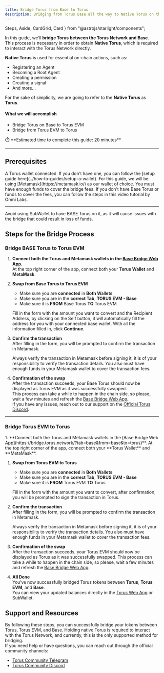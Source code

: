 ```yaml
---
title: Bridge Torus from Base to Torus
description: Bridging from Torus Base all the way to Native Torus on the Torus Network.
---
```


  Steps,
  Aside,
  CardGrid,
  Card
} from "@astrojs/starlight/components";

In this guide, we’ll **bridge Torus between the Torus Network and Base**.  
This process is necessary in order to obtain **Native Torus**, which is required to interact with the Torus Network directly.

**Native Torus** is used for essential on-chain actions, such as:

- Registering an Agent
- Becoming a Root Agent  
- Creating a permission  
- Creating a signal  
- And more...

For the sake of simplicity, we are going to refer to the **Native Torus** as **Torus**.

#### What we will accomplish

- Bridge Torus on Base to Torus EVM
- Bridge from Torus EVM to Torus

<Aside>
⏱️ **Estimated time to complete this guide: 20 minutes**
</Aside>

---

## Prerequisites

<CardGrid>
  <Card title="Torus Wallet" icon="seti:license">
    A Torus wallet connected.  
    If you don't have one, you can follow the [setup guide here](../how-to-guides/setup-a-wallet).
  </Card>

  <Card title="Base Torus Wallet" icon="seti:config">
    For this guide, we will be using [Metamask](https://metamask.io/) as our wallet of choice.  
    You must have enough funds to cover the bridge fees.  
    If you don't have Base Torus or funds to cover the fees, you can follow the steps in this video tutorial by Omni Labs.
  </Card>
</CardGrid>

---

<Aside type="danger">
  Avoid using SubWallet to have BASE Torus on it, as it will cause issues with the bridge that could result in loss of funds.
</Aside> 

## Steps for the Bridge Process

### Bridge BASE Torus to Torus EVM

<Steps>

1. **Connect both the Torus and Metamask wallets in the [Base Bridge Web App](https://bridge.torus.network/?tab=base&from=base&to=torus)**.   
   At the top right corner of the app, connect both your **Torus Wallet** and **MetaMask**.
   <ClickableImage src={metamaskSubwalletConnect} alt="SubWallet and Metamask connect screen" />

2. **Swap from Base Torus to Torus EVM**  
    - Make sure you are **connected** in **Both Wallets**
    - Make sure you are in the **correct Tab**, **TORUS EVM - Base**
    - Make sure it is **FROM** Base Torus **TO** Torus EVM
   
   Fill in the form with the amount you want to convert and the Recipient Address, by clicking on the Self button, it will automatically fill the address for you with your connected base wallet.
   With all the information filled in, click **Continue**.

   <ClickableImage src={fillInFormToConvert} alt="Convert Base TORUS with Torus EVM" />

3. **Confirm the transaction**   
   After filling in the form, you will be prompted to confirm the transaction in Metamask.
   <Aside type="caution">
      Always verify the transaction in Metamask before signing it, it is of your responsibility to verify the transaction details.  
      You also must have enough funds in your Metamask wallet to cover the transaction fees.
   </Aside>
   <ClickableImage src={confirmTransactionInMetamask} alt="Confirm the transaction in Metamask" />

4. **Confirmation of the swap**  
   After the transaction succeeds, your Base Torus should now be displayed as Torus EVM as it was successfully swapped.  
   This process can take a while to happen in the chain side,
   so please, wait a few minutes and refresh the [Base Bridge Web App](https://bridge.torus.network/?tab=base&from=base&to=torus).   
   If you have any issues, reach out to our support on the [Official Torus Discord](https://discord.gg/torus).  
   <ClickableImage src={baseTorusSwappedSuccessfully} alt="Confirmation of the swap" />


</Steps>

---

### Bridge Torus EVM to Torus

<Steps>
1. **Connect both the Torus and Metamask wallets in the [Base Bridge Web App](https://bridge.torus.network/?tab=base&from=base&to=torus)**.   
   At the top right corner of the app, connect both your **Torus Wallet** and **MetaMask**.
   <ClickableImage src={metamaskConnectEvm} alt="SubWallet and Metamask connect screen" />


1. **Swap from Torus EVM to Torus**
   - Make sure you are **connected** in **Both Wallets**
   - Make sure you are in the **correct Tab**, **TORUS EVM - Base**
   - Make sure it is **FROM** Torus EVM **TO** Torus

   Fill in the form with the amount you want to convert, after confirmation, you will be prompted to sign the transaction in Torus.
   <ClickableImage src={fillInFormToConvertTorusEvmNativeTorus} alt="Convert Torus EVM to Native Torus" />

2. **Confirm the transaction**  
   After filling in the form, you will be prompted to confirm the transaction in Metamask.
   <Aside type="caution">
      Always verify the transaction in Metamask before signing it, it is of your responsibility to verify the transaction details.  
      You also must have enough funds in your Metamask wallet to cover the transaction fees.
   </Aside>
   
   <ClickableImage src={confirmTransactionInMetamaskTorusEvmToTorus} alt="Confirm the transaction in Metamask" />

3. **Confirmation of the swap**  
   After the transaction succeeds, your Torus EVM should now be displayed as Torus as it was successfully swapped.
   This process can take a while to happen in the chain side,
   so please, wait a few minutes and refresh the [Base Bridge Web App](https://bridge.torus.network/?tab=base&from=base&to=torus).   
   <ClickableImage src={torusEvmConvertSuccessfully} alt="Confirmation of the swap" />

4. **All Done**   
   You’ve now successfully bridged Torus tokens between **Torus**, **Torus EVM**, and **Base**.  
   You can view your updated balances directly in the [Torus Web App](https://wallet.torus.network) or SubWallet.
</Steps>


## Support and Resources
   By following these steps, you can successfully bridge your tokens between Torus, Torus EVM, and Base.
   Holding native Torus is required to interact with the Torus Network, and currently, this is the only supported method for bridging.  
   If you need help or have questions, you can reach out through the official community channels:

   - [Torus Community Telegram](https://t.me/torusnetwork)
   - [Torus Community Discord](https://discord.gg/torus)
